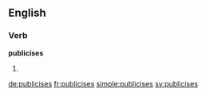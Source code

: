 ==English==

===Verb===
'''publicises'''

# {{en-third-person singular of|publicise}}

[[de:publicises]]
[[fr:publicises]]
[[simple:publicises]]
[[sv:publicises]]